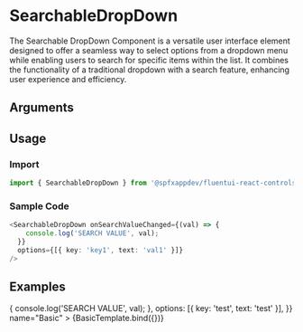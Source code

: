 
<Meta title="Components/Searchable Dropdown" component={SearchableDropDown} />

# SearchableDropDown

The Searchable DropDown Component is a versatile user interface element designed to offer a seamless way to select options from a dropdown menu while enabling users to search for specific items within the list. 
It combines the functionality of a traditional dropdown with a search feature, enhancing user experience and efficiency.

## Arguments

<ArgTypes of={SearchableDropDown} />

## Usage

### Import

```typescript
import { SearchableDropDown } from '@spfxappdev/fluentui-react-controls';
```

### Sample Code

```typescript
<SearchableDropDown onSearchValueChanged={(val) => {
    console.log('SEARCH VALUE', val);
  }}
  options={[{ key: 'key1', text: 'val1' }]}
/>
```


## Examples

<Canvas>
  <Story
    args={{
      onSearchValueChanged: (val) => {
        console.log('SEARCH VALUE', val);
      },
      options: [{ key: 'test', text: 'test' }],
    }}
    name="Basic"
  >
    {BasicTemplate.bind({})}
  </Story>
</Canvas>
